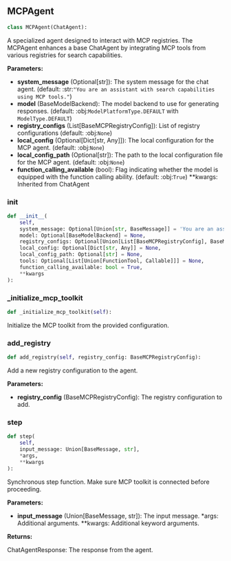 <a id="camel.agents.mcp_agent"></a>

<a id="camel.agents.mcp_agent.MCPAgent"></a>

## MCPAgent

```python
class MCPAgent(ChatAgent):
```

A specialized agent designed to interact with MCP registries.
The MCPAgent enhances a base ChatAgent by integrating MCP tools from
various registries for search capabilities.

**Parameters:**

- **system_message** (Optional[str]): The system message for the chat agent. (default: :str:`"You are an assistant with search capabilities using MCP tools."`)
- **model** (BaseModelBackend): The model backend to use for generating responses. (default: :obj:`ModelPlatformType.DEFAULT` with `ModelType.DEFAULT`)
- **registry_configs** (List[BaseMCPRegistryConfig]): List of registry configurations (default: :obj:`None`)
- **local_config** (Optional[Dict[str, Any]]): The local configuration for the MCP agent. (default: :obj:`None`)
- **local_config_path** (Optional[str]): The path to the local configuration file for the MCP agent. (default: :obj:`None`)
- **function_calling_available** (bool): Flag indicating whether the model is equipped with the function calling ability. (default: :obj:`True`) **kwargs: Inherited from ChatAgent

<a id="camel.agents.mcp_agent.MCPAgent.__init__"></a>

### __init__

```python
def __init__(
    self,
    system_message: Optional[Union[str, BaseMessage]] = 'You are an assistant with search capabilities using MCP tools.',
    model: Optional[BaseModelBackend] = None,
    registry_configs: Optional[Union[List[BaseMCPRegistryConfig], BaseMCPRegistryConfig]] = None,
    local_config: Optional[Dict[str, Any]] = None,
    local_config_path: Optional[str] = None,
    tools: Optional[List[Union[FunctionTool, Callable]]] = None,
    function_calling_available: bool = True,
    **kwargs
):
```

<a id="camel.agents.mcp_agent.MCPAgent._initialize_mcp_toolkit"></a>

### _initialize_mcp_toolkit

```python
def _initialize_mcp_toolkit(self):
```

Initialize the MCP toolkit from the provided configuration.

<a id="camel.agents.mcp_agent.MCPAgent.add_registry"></a>

### add_registry

```python
def add_registry(self, registry_config: BaseMCPRegistryConfig):
```

Add a new registry configuration to the agent.

**Parameters:**

- **registry_config** (BaseMCPRegistryConfig): The registry configuration to add.

<a id="camel.agents.mcp_agent.MCPAgent.step"></a>

### step

```python
def step(
    self,
    input_message: Union[BaseMessage, str],
    *args,
    **kwargs
):
```

Synchronous step function. Make sure MCP toolkit is connected
before proceeding.

**Parameters:**

- **input_message** (Union[BaseMessage, str]): The input message. *args: Additional arguments. **kwargs: Additional keyword arguments.

**Returns:**

  ChatAgentResponse: The response from the agent.
